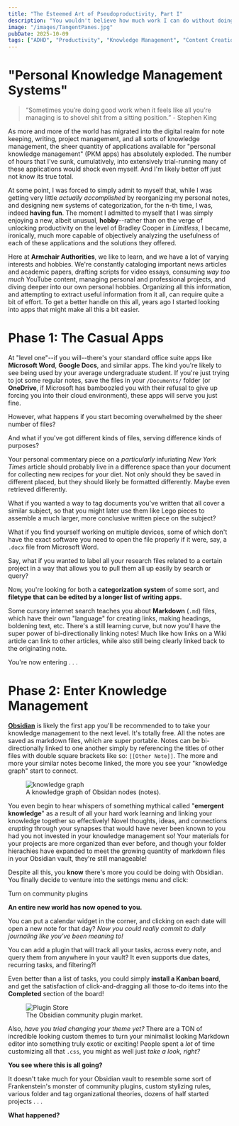 ```yaml
---
title: "The Esteemed Art of Pseudoproductivity, Part I"
description: "You wouldn't believe how much work I can do without doing any work."
image: "/images/TangentPanes.jpg"
pubDate: 2025-10-09
tags: ["ADHD", "Productivity", "Knowledge Management", "Content Creation", "Workflow"]
---
```



# "Personal Knowledge Management Systems"

>“Sometimes you’re doing good work when it feels like all you’re managing is to shovel shit from a sitting position.” - Stephen King

As more and more of the world has migrated into the digital realm for note keeping, writing, project management, and all sorts of knowledge management, the sheer quantity of applications available for "personal knowledge management" (PKM apps) has absolutely exploded. The number of hours that I've sunk, cumulatively, into extensively trial-running many of these applications would shock even myself. And I'm likely better off just not know its true total.

At some point, I was forced to simply admit to myself that, while I was getting very little *actually accomplished* by reorganizing my personal notes, and designing new systems of categorization, for the n-th time, I was, indeed **having fun**. The moment I admitted to myself that I was simply enjoying a new, albeit unusual, **hobby**--rather than on the verge of unlocking productivity on the level of Bradley Cooper in *Limitless*, I became, ironically, much more capable of objectively analyzing the usefulness of each of these applications and the solutions they offered.

Here at **Armchair Authorities**, we like to learn, and we have a lot of varying interests and hobbies. We're constantly cataloging important news articles and academic papers, drafting scripts for video essays, consuming *way too much* YouTube content, managing personal and professional projects, and diving deeper into our own personal hobbies. Organizing all this information, and attempting to extract useful information from it all, can require quite a bit of effort. To get a better handle on this all, years ago I started looking into apps that might make all this a bit easier.

# Phase 1: The Casual Apps

At "level one"--if you will--there's your standard office suite apps like **Microsoft Word**, **Google Docs**, and similar apps. The kind you're likely to see being used by your average undergraduate student. If you're just trying to jot some regular notes, save the files in your `/Documents/` folder (or **OneDrive**, if Microsoft has bamboozled you with their refusal to give up forcing you into their cloud environment), these apps will serve you just fine.

However, what happens if you start becoming overwhelmed by the sheer number of files?

And what if you've got different kinds of files, serving difference kinds of purposes?

Your personal commentary piece on a *particularly* infuriating *New York Times* article should probably live in a difference space than your document for collecting new recipes for your diet. Not only should they be saved in different placed, but they should likely be formatted differently. Maybe even retrieved differently.

What if you wanted a way to tag documents you've written that all cover a similar subject, so that you might later use them like Lego pieces to assemble a much larger, more conclusive written piece on the subject?

What if you find yourself working on multiple devices, some of which don't have the exact software you need to open the file properly if it were, say, a `.docx` file from Microsoft Word.

Say, what if you wanted to label all your research files related to a certain project in a way that allows you to pull them all up easily by search or query?

Now, you're looking for both a **categorization system** of some sort, and **filetype that can be edited by a longer list of writing apps.**

Some cursory internet search teaches you about **Markdown** (`.md`) files, which have their own "language" for creating links, making headings, boldening text, etc. There's a still learning curve, but now you'll have the super power of bi-directionally linking notes! Much like how links on a Wiki article can link to other articles, while also still being clearly linked back to the originating note.

You're now entering . . .

# Phase 2: Enter Knowledge Management

**[Obsidian](https://obsidian.md/)** is likely the first app you'll be recommended to to take your knowledge management to the next level. It's totally free. All the notes are saved as markdown files, which are super portable. Notes can be bi-directionally linked to one another simply by referencing the titles of other files with double square brackets like so: `[[Other Note]]`. The more and more your similar notes become linked, the more you see your "knowledge graph" start to connect.

<figure>
    <img src="/images/ObsidianGraph.jpg" alt="knowledge graph" className="obsidian-img" />
    <figcaption>A knowledge graph of Obsidan nodes (notes).</figcaption>
</figure>

You even begin to hear whispers of something mythical called "**emergent knowledge**" as a result of all your hard work learning and linking your knowledge together so effectively! Novel thoughts, ideas, and connections *erupting* through your synapses that would have never been known to you had you not invested in your knowledge management so! Your materials for your projects are more organized than ever before, and though your folder hierachies have expanded to meet the growing quantity of markdown files in your Obsidian vault, they're still manageable!

Despite all this, you **know** there's more you could be doing with Obsidian. You finally decide to venture into the settings menu and click:

<div class="centered-btn-container">
  <span class="fake-btn">Turn on community plugins</span>
</div>

**An entire new world has now opened to you.**

You can put a calendar widget in the corner, and clicking on each date will open a new note for that day? *Now you could really commit to daily journaling like you've been meaning to!*

You can add a plugin that will track all your tasks, across every note, and query them from anywhere in your vault? It even supports due dates, recurring tasks, and filtering?!

Even better than a list of tasks, you could simply **install a Kanban board**, and get the satisfaction of click-and-dragging all those to-do items into the **Completed** section of the board!

<figure>
    <img src="/images/ObsidianGraph2.jpg" alt="Plugin Store" className="obsidian-img" />
    <figcaption>The Obsidian community plugin market.</figcaption>
</figure>

Also, *have you tried changing your theme yet?* There are a TON of incredible looking custom themes to turn your minimalist looking Markdown editor into something truly exotic or exciting! People spent a *lot* of time customizing all that `.css`, you might as well just *take a look, right?*

**You see where this is all going?**

It doesn't take much for your Obsidian vault to resemble some sort of Frankenstein's monster of community plugins, custom stylizing rules, various folder and tag organizational theories, dozens of half started projects . . .

**What happened?**
